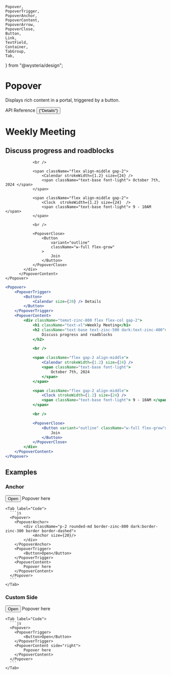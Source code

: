     Popover,
    PopoverTrigger,
    PopoverAnchor,
    PopoverContent,
    PopoverArrow,
    PopoverClose,
    Button,
    Link,
    TextField,
    Container,
    TabGroup,
    Tab,
} from "@wysteria/design";

# Popover

Displays rich content in a portal, triggered by a button.

<Link
    target="_blank"
    href="https://www.radix-ui.com/primitives/docs/components/popover"
>
    API Reference
</Link>

<ComponentPreview>
    <Popover>
        <PopoverTrigger>
            <Button>
                <Calendar size={20} /> {"Details"}
            </Button>
        </PopoverTrigger>
          <PopoverContent>
            <div className="flex flex-col gap-2 temxt-zinc-800">
                <h1 className="text-xl">Weekly Meeting</h1>
                <h2 className="text-base text-zinc-500 dark:text-zinc-400">Discuss progress and roadblocks</h2>

                <br />

                <span className="flex align-middle gap-2">
                    <Calendar strokeWidth={1.2} size={24} />
                    <span className="text-base font-light"> October 7th, 2024 </span>
                </span>

                <span className="flex align-middle gap-2">
                    <Clock  strokeWidth={1.2} size={24}  />
                    <span className="text-base font-light"> 9 - 10AM </span>
                </span>

                <br />

                <PopoverClose>
                    <Button
                        variant="outline"
                        className="w-full flex-grow"
                    >
                        Join
                    </Button>
                </PopoverClose>
            </div>
          </PopoverContent>
    </Popover>

</ComponentPreview>

```jsx copy
<Popover>
    <PopoverTrigger>
        <Button>
            <Calendar size={20} /> Details
        </Button>
    </PopoverTrigger>
    <PopoverContent>
        <div className="temxt-zinc-800 flex flex-col gap-2">
            <h1 className="text-xl">Weekly Meeting</h1>
            <h2 className="text-base text-zinc-500 dark:text-zinc-400">
                Discuss progress and roadblocks
            </h2>

            <br />

            <span className="flex gap-2 align-middle">
                <Calendar strokeWidth={1.2} size={24} />
                <span className="text-base font-light">
                    October 7th, 2024
                </span>
            </span>

            <span className="flex gap-2 align-middle">
                <Clock strokeWidth={1.2} size={24} />
                <span className="text-base font-light"> 9 - 10AM </span>
            </span>

            <br />

            <PopoverClose>
                <Button variant="outline" className="w-full flex-grow">
                    Join
                </Button>
            </PopoverClose>
        </div>
    </PopoverContent>
</Popover>
```

## Examples

### Anchor

  <TabGroup>
    <Tab label="Preview">
      <Container paddingVer="md" gap="sm" justify="space-evenly" align="center" direction="row" style={{minHeight: "5rem"}}>
      <Popover>
        <PopoverAnchor>
            <div className="p-2 rounded-md border-zinc-800 dark:border-zinc-300 border border-dashed">
                <Anchor size={20}/>
            </div>
        </PopoverAnchor>
        <PopoverTrigger>
            <Button>Open</Button>
        </PopoverTrigger>
        <PopoverContent>
            Popover here
        </PopoverContent>
      </Popover>
      </Container>
    </Tab>

    <Tab label="Code">
      ```js
      <Popover>
        <PopoverAnchor>
            <div className="p-2 rounded-md border-zinc-800 dark:border-zinc-300 border border-dashed">
                <Anchor size={20}/>
            </div>
        </PopoverAnchor>
        <PopoverTrigger>
            <Button>Open</Button>
        </PopoverTrigger>
        <PopoverContent>
            Popover here
        </PopoverContent>
      </Popover>
      ```
    </Tab>

  </TabGroup>

### Custom Side

  <TabGroup>
    <Tab label="Preview">
      <Container paddingVer="md" gap="sm" justify="space-evenly" align="center" direction="row" style={{minHeight: "5rem"}}>
      <Popover>
        <PopoverTrigger>
            <Button>Open</Button>
        </PopoverTrigger>
        <PopoverContent side="right">
            Popover here
        </PopoverContent>
      </Popover>
      </Container>
    </Tab>

    <Tab label="Code">
      ```js
      <Popover>
        <PopoverTrigger>
            <Button>Open</Button>
        </PopoverTrigger>
        <PopoverContent side="right">
            Popover here
        </PopoverContent>
      </Popover>
      ```
    </Tab>

  </TabGroup>
